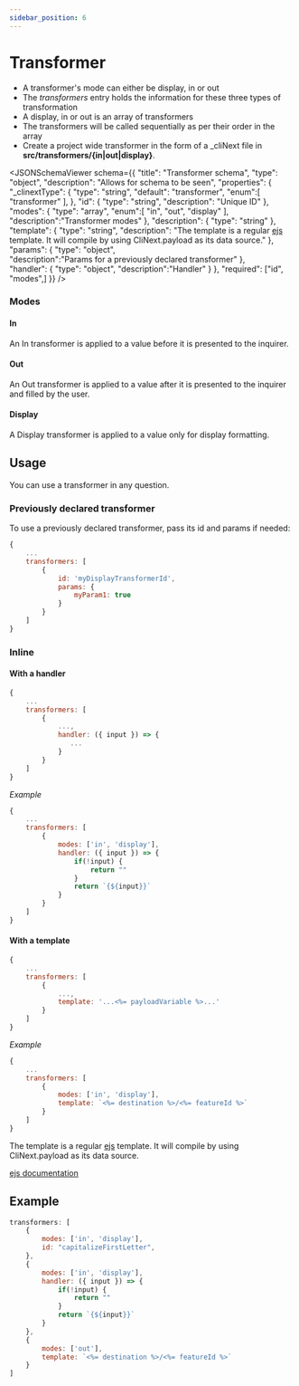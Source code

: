 ```yaml
---
sidebar_position: 6
---
```



# Transformer

- A transformer's mode can either be display, in or out
- The <i>transformers</i> entry holds the information for these three types of transformation
- A display, in or out is an array of transformers
- The transformers will be called sequentially as per their order in the array
- Create a project wide transformer in the form of a _cliNext file in <b>src/transformers/{in|out|display}</b>.


<JSONSchemaViewer schema={{
    	"title": "Transformer schema",
    	"type": "object",
        "description": "Allows for schema to be seen",
    	"properties": {
    		"_clinextType": {
    			"type": "string",
                "default": "transformer",
                "enum":[
                    "transformer"
                ],
    		},
            "id": {
    			"type": "string",
                "description": "Unique ID"
    		},
    		"modes": {
    			"type": "array",
                "enum":[
                    "in",
                    "out",
                    "display"
                ],
                "description":"Transformer modes"
    		},
            "description": {
    			"type": "string"
    		},
            "template": {
    			"type": "string",
                "description": "The template is a regular [ejs](https://ejs.co) template. It will compile by using CliNext.payload as its data source."
    		},        
            "params": {
    			"type": "object",                
                "description":"Params for a previously declared transformer"
    		},                        
            "handler": {
    			"type": "object",
                "description":"Handler"
    		}
    	},
    	"required": ["id", "modes",]
    }} />


### Modes
#### In
An In transformer is applied to a value before it is presented to the inquirer.
#### Out
An Out transformer is applied to a value after it is presented to the inquirer and filled by the user.
#### Display
A Display transformer is applied to a value only for display formatting.


## Usage
You can use a transformer in any question.

### Previously declared transformer
To use a previously declared transformer, pass its id and params if needed:

```js
{
    ...
    transformers: [
        {
            id: 'myDisplayTransformerId',
            params: {
                myParam1: true
            }
        }
    ]
}
```



### Inline

#### With a handler
```js
{
    ...
    transformers: [
        {
            ...,
            handler: ({ input }) => {
               ...
            }
        }
    ]
}
```

*Example*
```js
{
    ...
    transformers: [
        {
            modes: ['in', 'display'],
            handler: ({ input }) => {
                if(!input) {
                    return ""
                }
                return `{${input}}`
            }
        }
    ]
}
```

#### With a template

```js
{
    ...
    transformers: [
        {
            ...,
            template: '...<%= payloadVariable %>...'
        }
    ]
}
```

*Example*
```js
{
    ...
    transformers: [
        {
            modes: ['in', 'display'],
            template: `<%= destination %>/<%= featureId %>`
        }
    ]
}
```

The template is a regular [ejs](https://ejs.co) template. 
It will compile by using CliNext.payload as its data source.

[ejs documentation](https://ejs.co/#docs)


## Example
```js
transformers: [
    {
        modes: ['in', 'display'],
        id: "capitalizeFirstLetter",
    },
    {
        modes: ['in', 'display'],
        handler: ({ input }) => {
            if(!input) {
                return ""
            }
            return `{${input}}`
        }
    },
    {
        modes: ['out'],
        template: `<%= destination %>/<%= featureId %>`
    }
]

```